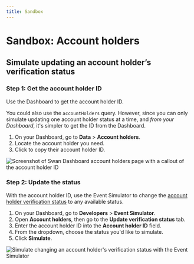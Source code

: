 ```yaml
---
title: Sandbox
---
```


# Sandbox: Account holders

## Simulate updating an account holder’s verification status

### Step 1: Get the account holder ID

Use the Dashboard to get the account holder ID.

You could also use the `accountHolders` query.
However, since you can only simulate updating one account holder status at a time, and *from your Dashboard*, it's simpler to get the ID from the Dashboard.

1. On your Dashboard, go to **Data** > **Account holders**.
1. Locate the account holder you need.
1. Click to copy their account holder ID.

![Screenshot of Swan Dashboard account holders page with a callout of the account holder ID](../../../images/topics/onboarding/account-holder-id.png)

### Step 2: Update the status

With the account holder ID, use the Event Simulator to change the [account holder verification status](./about.mdx#statuses) to any available status.

1. On your Dashboard, go to **Developers** > **Event Simulator**.
1. Open **Account holders**, then go to the **Update verification status** tab.
1. Enter the account holder ID into the **Account holder ID** field.
1. From the dropdown, choose the status you'd like to simulate.
1. Click **Simulate**.

![Simulate changing an account holder's verification status with the Event Simulator](../../../images/topics/onboarding/sandbox-account-holder-verif-status.png)